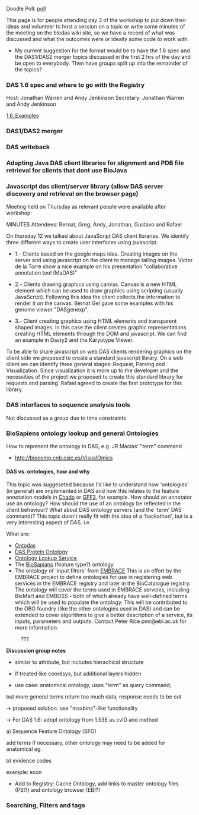 Doodle Poll: [http://doodle.com/68bxciw5vaqq7icw poll]

This page is for people attending day 3 of the workshop to put down their ideas and volunteer to host a session on a topic or write some minutes of the meeting on the biodas wiki site, so we have a record of what was discussed and what the outcomes were or ideally some code to work with.
* My current suggestion for the format would be to have the 1.6 spec and the DAS1/DAS2 merger topics discussed in the first 2 hrs of the day and be open to everybody. Then have groups split up into the remainder of the topics?

===DAS 1.6 spec and where to go with the Registry===
Host: Jonathan Warren and Andy Jenkinson
Secretary: Jonathan Warren and Andy Jenkinson

[[1.6_Examples]]

===DAS1/DAS2 merger===
===DAS writeback===
===Adapting Java DAS client libraries for alignment and PDB file retrieval for clients that dont use BioJava===
===Javascript das client/server library (allow DAS server discovery and retrieval on the browser page)===
Meeting held on Thursday as relevant people were available after workshop:

MINUTES
Attendees: Bernat, Greg, Andy, Jonathan, Gustavo and Rafael

On thursday 12 we talked about JavaScript DAS client libraries. We identify three different ways to create user interfaces using javascript.

*1.- Clients based on the google maps idea. Creating images on the server and using javascript on the client to manage tailing images. Victor de la Torre show a nice example on his presentation "collaborative annotation tool (MaDAS)"

*2.- Clients drawing graphics using canvas. Canvas is a new HTML element which can be used to draw graphics using scripting (usually JavaScript). Following this idea the client collects the information to render it on the canvas. Bernat Gel gave some examples with his genome viewer "DASgenexp".

*3.- Client creating graphics using HTML elements and transparent shaped images. In this case the client creates graphic representations creating HTML elements through the DOM and javascript. We can find an example in Dasty2 and the Karyotype Viewer.

To be able to share javascript on web DAS clients rendering graphics on the client side we proposed to create a standard javascript library. On a web client we can identify three general stages: Request, Parsing and Visualization. Since visualization it is more up to the developer and the necessities of the project we proposed to create this standard library for requests and parsing. Rafael agreed to create the first prototype for this library.

===DAS interfaces to sequence analysis tools===
Not discussed as a group due to time constraints

===BioSapiens ontology lookup and general Ontologies===
How to represent the ontology in DAS, e.g. JR Macias' "term" command
* http://biocomp.cnb.csic.es/VisualOmics


==== DAS vs. ontologies, how and why ====
This topic was suggeseted because I'd like to understand how 'ontologies' (in general) are implemented in DAS and how this relates to the feature annotation models in [[Chado]] or [[GFF3]], for example. How should an annotator use an ontology? How should the use of an ontology be reflected in the client behaviour? What about DAS ontology servers (and the 'term' DAS command)? This topic dosn't really fit with the idea of a 'hackathon', but is a very interesting aspect of DAS. i.e. 


What are:
*[[Ontodas]]
*[[DAS Protein Ontology]]
*[[Ontology Lookup Service]]
* The [[BioSapians]] (feature type?) ontology
* The ontology of 'input filters' from [[EMBRACE]] This is an effort by the EMBRACE project to define ontologies for use in registering web services in the EMBRACE registry and later in the BioCatalogue registry. The ontology will cover the terms used in EMBRACE servcies, including BioMart and EMBOSS - both of which already have well-defined terms which will be used to populate the ontology. This will be contributed to the OBO foundry (like the other ontologies used in DAS) and can be extended to cover algorithms to give a better description of a service, its inputs, parameters and outputs. Contact Peter Rice pmr@ebi.ac.uk for more information.
:???

'''Discussion group notes'''

*similar to attribute, but includes hierachical structure

*if treated like coordsys, but additional layers hidden

*use case: anatomical ontology, uses "term" as query command; 
but more general terms return too much data, response needs to be cut

-> proposed solution: use  "maxbins"-like functionality

-> For DAS 1.6: adopt ontology from 1.53E as cvID and method

a) Sequence Feature Ontology (SFO)

add terms if necessary, other ontology may need to be added for anatomical eg.

b) evidence codes

example: <TYPE id="exon SO:0000147" category="inferred from RT-PCR experiment (ECO:0000109)">exon</TYPE>

*Add to Registry: Cache Ontology, add links to master ontology files (PSI?) and ontology browser (EBI?)

===Searching, Filters and tags===